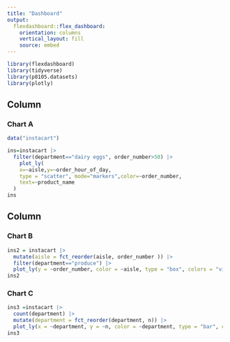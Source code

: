 ```yaml
---
title: "Dashboard"
output: 
  flexdashboard::flex_dashboard:
    orientation: columns
    vertical_layout: fill
    source: embed
---
```


```r
library(flexdashboard)
library(tidyverse)
library(p8105.datasets)
library(plotly)

```

Column {data-width=650}
-----------------------------------------------------------------------

### Chart A

```r
data("instacart")

ins=instacart |> 
  filter(department=="dairy eggs", order_number>50) |> 
    plot_ly(
    x=~aisle,y=~order_hour_of_day,
    type = "scatter", mode="markers",color=~order_number,
    text=~product_name
  )
ins
```

Column {data-width=350}
-----------------------------------------------------------------------

### Chart B

```r
ins2 = instacart |> 
  mutate(aisle = fct_reorder(aisle, order_number )) |> 
  filter(department=="produce") |> 
  plot_ly(y = ~order_number, color = ~aisle, type = "box", colors = "viridis")
ins2
```

### Chart C

```r
ins3 =instacart |> 
  count(department) |> 
  mutate(department = fct_reorder(department, n)) |> 
  plot_ly(x = ~department, y = ~n, color = ~department, type = "bar", colors = "viridis")
ins3
```
